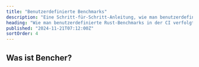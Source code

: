 ```yaml
---
title: "Benutzerdefinierte Benchmarks"
description: "Eine Schritt-für-Schritt-Anleitung, wie man benutzerdefinierte Rust-Benchmarks in der CI verfolgt"
heading: "Wie man benutzerdefinierte Rust-Benchmarks in der CI verfolgt"
published: "2024-11-21T07:12:00Z"
sortOrder: 4
---
```



<Intro
  text="wie man ein benutzerdefiniertes Benchmarking-Harness in Rust aufbaut"
  url="/de/learn/benchmarking/rust/custom-harness/"
  name="benutzerdefiniertes"
/>

## Was ist Bencher?

<BencherIntro />

<Steps
  adapter="json"
  url="/de/docs/explanation/adapters/#-json"
/>

<JsonInner>
  <CargoBench />
</JsonInner>

<CallToAction lang={Language.de}/>
